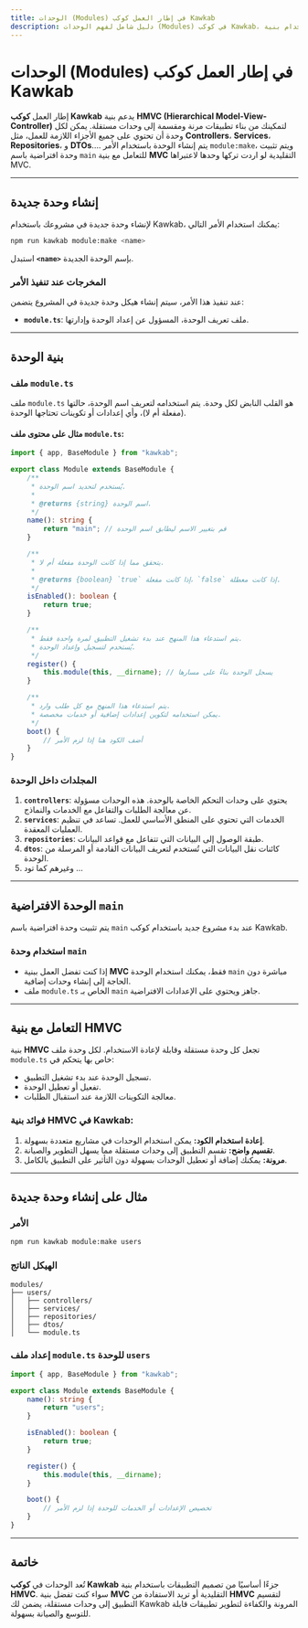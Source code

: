```yaml
---
title: الوحدات (Modules) في إطار العمل كوكب Kawkab
description: دليل شامل لفهم الوحدات (Modules) في كوكب Kawkab، وكيفية إنشاء وحدة جديدة باستخدام بنية HMVC.
---
```


# **الوحدات (Modules) في إطار العمل كوكب Kawkab**

إطار العمل **كوكب Kawkab** يدعم بنية **HMVC (Hierarchical Model-View-Controller)** لتمكينك من بناء تطبيقات مرنة ومقسمة إلى وحدات مستقلة. يمكن لكل وحدة أن تحتوي على جميع الأجزاء اللازمة للعمل، مثل **Controllers**، **Services**، **Repositories**، و **DTOs**.... يتم إنشاء الوحدة باستخدام الأمر `module:make`، ويتم تثبيت وحدة افتراضية باسم `main` للتعامل مع بنية **MVC** التقليدية لو اردت تركها وحدها لاعتبراها MVC.

---

## **إنشاء وحدة جديدة**

لإنشاء وحدة جديدة في مشروعك باستخدام Kawkab، يمكنك استخدام الأمر التالي:

```bash
npm run kawkab module:make <name>
```

استبدل **`<name>`** بإسم الوحدة الجديدة.

### **المخرجات عند تنفيذ الأمر**
عند تنفيذ هذا الأمر، سيتم إنشاء هيكل وحدة جديدة في المشروع يتضمن:

- **`module.ts`**: ملف تعريف الوحدة، المسؤول عن إعداد الوحدة وإدارتها.

---

## **بنية الوحدة**

### **ملف `module.ts`**
ملف `module.ts` هو القلب النابض لكل وحدة. يتم استخدامه لتعريف اسم الوحدة، حالتها (مفعلة أم لا)، وأي إعدادات أو تكوينات تحتاجها الوحدة.

#### **مثال على محتوى ملف `module.ts`:**

```ts
import { app, BaseModule } from "kawkab";

export class Module extends BaseModule {
    /**
     * يُستخدم لتحديد اسم الوحدة.
     * 
     * @returns {string} اسم الوحدة.
     */
    name(): string {
        return "main"; // قم بتغيير الاسم ليطابق اسم الوحدة
    }

    /**
     * يتحقق مما إذا كانت الوحدة مفعلة أم لا.
     * 
     * @returns {boolean} `true` إذا كانت مفعلة، `false` إذا كانت معطلة.
     */
    isEnabled(): boolean {
        return true;
    }

    /**
     * يتم استدعاء هذا المنهج عند بدء تشغيل التطبيق لمرة واحدة فقط.
     * يُستخدم لتسجيل وإعداد الوحدة.
     */
    register() {
        this.module(this, __dirname); // يسجل الوحدة بناءً على مسارها
    }

    /**
     * يتم استدعاء هذا المنهج مع كل طلب وارد.
     * يمكن استخدامه لتكوين إعدادات إضافية أو خدمات مخصصة.
     */
    boot() {
        // أضف الكود هنا إذا لزم الأمر
    }
}
```

### **المجلدات داخل الوحدة**

1. **`controllers`**: يحتوي على وحدات التحكم الخاصة بالوحدة. هذه الوحدات مسؤولة عن معالجة الطلبات والتفاعل مع الخدمات والنماذج.
2. **`services`**: الخدمات التي تحتوي على المنطق الأساسي للعمل. تساعد في تنظيم العمليات المعقدة.
3. **`repositories`**: طبقة الوصول إلى البيانات التي تتفاعل مع قواعد البيانات.
4. **`dtos`**: كائنات نقل البيانات التي تُستخدم لتعريف البيانات القادمة أو المرسلة من الوحدة.
5. وغيرهم كما تود ...
---

## **الوحدة الافتراضية `main`**

يتم تثبيت وحدة افتراضية باسم `main` عند بدء مشروع جديد باستخدام كوكب Kawkab.  
### **استخدام وحدة `main`**
- إذا كنت تفضل العمل ببنية **MVC** فقط، يمكنك استخدام الوحدة `main` مباشرة دون الحاجة إلى إنشاء وحدات إضافية.
- ملف `module.ts` الخاص بـ `main` جاهز ويحتوي على الإعدادات الافتراضية.

---

## **التعامل مع بنية HMVC**

بنية **HMVC** تجعل كل وحدة مستقلة وقابلة لإعادة الاستخدام. لكل وحدة ملف `module.ts` خاص بها يتحكم في:
- تسجيل الوحدة عند بدء تشغيل التطبيق.
- تفعيل أو تعطيل الوحدة.
- معالجة التكوينات اللازمة عند استقبال الطلبات.

### **فوائد بنية HMVC في Kawkab:**
1. **إعادة استخدام الكود:** يمكن استخدام الوحدات في مشاريع متعددة بسهولة.
2. **تقسيم واضح:** تقسم التطبيق إلى وحدات مستقلة مما يسهل التطوير والصيانة.
3. **مرونة:** يمكنك إضافة أو تعطيل الوحدات بسهولة دون التأثير على التطبيق بالكامل.

---

## **مثال على إنشاء وحدة جديدة**

### **الأمر**
```bash
npm run kawkab module:make users
```

### **الهيكل الناتج**
```
modules/
├── users/
│   ├── controllers/
│   ├── services/
│   ├── repositories/
│   ├── dtos/
│   └── module.ts
```

### **إعداد ملف `module.ts` للوحدة `users`**

```ts
import { app, BaseModule } from "kawkab";

export class Module extends BaseModule {
    name(): string {
        return "users";
    }

    isEnabled(): boolean {
        return true;
    }

    register() {
        this.module(this, __dirname);
    }

    boot() {
        // تخصيص الإعدادات أو الخدمات للوحدة إذا لزم الأمر
    }
}
```

---

## **خاتمة**

تُعد الوحدات في **كوكب Kawkab** جزءًا أساسيًا من تصميم التطبيقات باستخدام بنية **HMVC**. سواء كنت تفضل بنية **MVC** التقليدية أو تريد الاستفادة من **HMVC** لتقسيم التطبيق إلى وحدات مستقلة، يضمن لك Kawkab المرونة والكفاءة لتطوير تطبيقات قابلة للتوسع والصيانة بسهولة.
